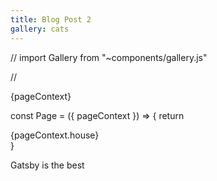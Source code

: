 ```yaml
---
title: Blog Post 2
gallery: cats
---
```


// import Gallery from "~components/gallery.js"

<Gallery />

// <Gallery relativePath="./cats/" />





<Navigation />


{pageContext}

const Page = ({ pageContext }) => {
  return <div>{pageContext.house}</div>
}


Gatsby is the best